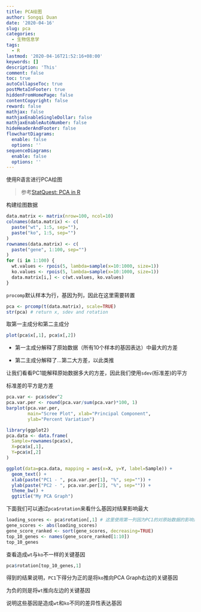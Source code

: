 ```yaml
---
title: PCA绘图
author: Songqi Duan
date: '2020-04-16'
slug: pca
categories:
  - 生物信息学
tags:
  - R
lastmod: '2020-04-16T21:52:16+08:00'
keywords: []
description: 'This'
comment: false
toc: true
autoCollapseToc: true
postMetaInFooter: true
hiddenFromHomePage: false
contentCopyright: false
reward: false
mathjax: false
mathjaxEnableSingleDollar: false
mathjaxEnableAutoNumber: false
hideHeaderAndFooter: false
flowchartDiagrams:
  enable: false
  options: ''
sequenceDiagrams:
  enable: false
  options: ''
---
```

使用R语言进行PCA绘图
<!--more-->

>参考[StatQuest: PCA in R](https://www.youtube.com/watch?v=0Jp4gsfOLMs&list=PLblh5JKOoLUJJpBNfk8_YadPwDTO2SCbx)

构建绘图数据
```r
data.matrix <- matrix(nrow=100, ncol=10)
colnames(data.matrix) <- c(
  paste("wt", 1:5, sep=""),
  paste("ko", 1:5, sep="")
)
rownames(data.matrix) <- c(
  paste("gene", 1:100, sep="")
)
for (i in 1:100) {
  wt.values <- rpois(5, lambda=sample(x=10:1000, size=1))
  ko.values <- rpois(5, lambda=sample(x=10:1000, size=1))
  data.matrix[i,] <- c(wt.values, ko.values)
}
```

`procomp`默认样本为行，基因为列，因此在这里需要转置
```r
pca <- prcomp(t(data.matrix), scale=TRUE)
str(pca) # return x, sdev and rotation
```

取第一主成分和第二主成分
```r
plot(pca$x[,1], pca$x[,2]) 
```

- 第一主成分解释了原始数据（所有10个样本的基因表达）中最大的方差

- 第二主成分解释了...第二大方差，以此类推

让我们看看PC1能解释原始数据多大的方差，因此我们使用`sdev`(标准差)的平方

标准差的平方是方差
```r
pca.var <- pca$sdev^2
pca.var.per <- round(pca.var/sum(pca.var)*100, 1)
barplot(pca.var.per, 
        main="Scree Plot", xlab="Principal Component",
        ylab="Percent Variation")
```

```r
library(ggplot2)
pca.data <- data.frame(
  Sample=rownames(pca$x),
  X=pca$x[,1],
  Y=pca$x[,2]
)

ggplot(data=pca.data, mapping = aes(x=X, y=Y, label=Sample)) +
  geom_text() + 
  xlab(paste("PC1 - ", pca.var.per[1], "%", sep="")) + 
  ylab(paste("PC2 - ", pca.var.per[2], "%", sep="")) + 
  theme_bw() +
  ggtitle("My PCA Graph")
```

下面我们可以通过`pca$rotation`来看什么基因对结果影响最大
```r
loading_scores <- pca$rotation[,1] # 这里使用第一列因为PC1的对原始数据的影响达到91%
gene_scores <- abs(loading_scores)
gene_score_ranked <- sort(gene_scores, decreasing=TRUE)
top_10_genes <- names(gene_score_ranked[1:10])
top_10_genes
```

查看造成`wt`与`ko`不一样的关键基因
```r
pca$rotation[top_10_genes,1]
```

得到的结果说明，`PC1`下得分为正的是将`ko`推向PCA Graph右边的关键基因

为负的则是将`wt`推向左边的关键基因

说明这些基因是造成`wt`和`ko`不同的差异性表达基因

